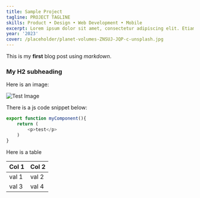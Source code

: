```yaml
---
title: Sample Project
tagline: PROJECT TAGLINE
skills: Product • Design • Web Development • Mobile
excerpt: Lorem ipsum dolor sit amet, consectetur adipiscing elit. Etiam velit sapien, convallis vitae tortor vitae, tincidunt facilisis sapien. Integer vitae vehicula dui. Cras malesuada ante eget molestie pulvinar.
year: '2023'
cover: /placeholder/planet-volumes-ZNSUJ-JQP-c-unsplash.jpg
---
```


This is my **first** blog post using *markdown*.

### My H2 subheading
Here is an image:

![Test Image](/placeholder/planet-volumes-6tI9Fk5p4bo-unsplash.jpg)

There is a js code snippet below:
```javascript
export function myComponent(){
    return (
        <p>test</p>
    )
}
```

Here is a table 

| Col 1 | Col 2 |
| ----- | ----- |
| val 1 | val 2 |
| val 3 | val 4 |